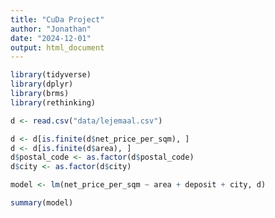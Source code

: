 ```yaml
---
title: "CuDa Project"
author: "Jonathan"
date: "2024-12-01"
output: html_document
---
```



```r
library(tidyverse)
library(dplyr)
library(brms)
library(rethinking)

```


```r
d <- read.csv("data/lejemaal.csv")

```

```r

d <- d[is.finite(d$net_price_per_sqm), ]
d <- d[is.finite(d$area), ]
d$postal_code <- as.factor(d$postal_code)
d$city <- as.factor(d$city)

```


```r


model <- lm(net_price_per_sqm ~ area + deposit + city, d)

summary(model)


```











